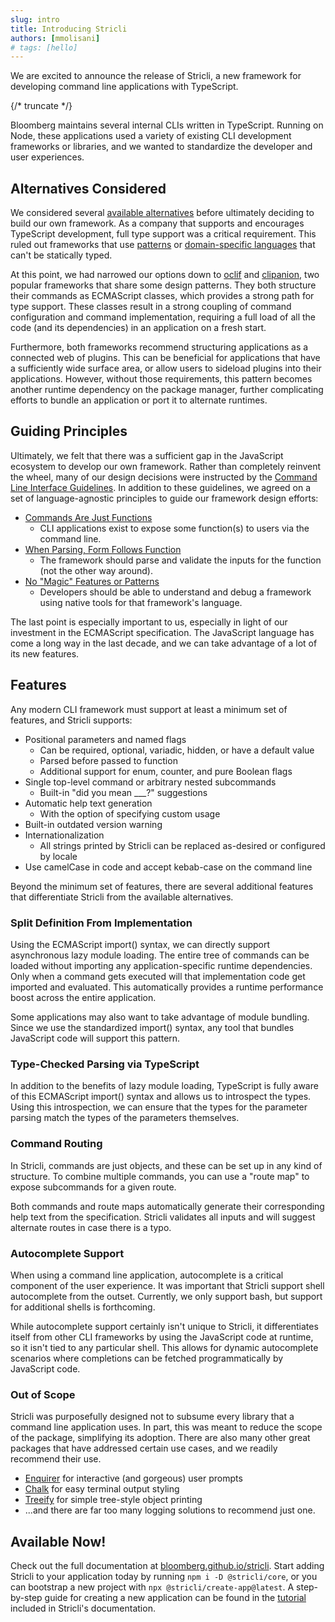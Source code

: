 ```yaml
---
slug: intro
title: Introducing Stricli
authors: [mmolisani]
# tags: [hello]
---
```


We are excited to announce the release of Stricli, a new framework for developing command line applications with TypeScript.

{/* truncate */}

Bloomberg maintains several internal CLIs written in TypeScript. Running on Node, these applications used a variety of existing CLI development frameworks or libraries, and we wanted to standardize the developer and user experiences.

## Alternatives Considered

We considered several [available alternatives](../docs/getting-started/alternatives) before ultimately deciding to build our own framework. As a company that supports and encourages TypeScript development, full type support was a critical requirement. This ruled out frameworks that use [patterns](../docs/getting-started/alternatives#method-chaining) or [domain-specific languages](../docs/getting-started/alternatives#custom-dsls) that can't be statically typed.

At this point, we had narrowed our options down to [oclif](https://oclif.io/) and [clipanion](https://mael.dev/clipanion/), two popular frameworks that share some design patterns. They both structure their commands as ECMAScript classes, which provides a strong path for type support. These classes result in a strong coupling of command configuration and command implementation, requiring a full load of all the code (and its dependencies) in an application on a fresh start.

Furthermore, both frameworks recommend structuring applications as a connected web of plugins. This can be beneficial for applications that have a sufficiently wide surface area, or allow users to sideload plugins into their applications. However, without those requirements, this pattern becomes another runtime dependency on the package manager, further complicating efforts to bundle an application or port it to alternate runtimes.

## Guiding Principles

Ultimately, we felt that there was a sufficient gap in the JavaScript ecosystem to develop our own framework. Rather than completely reinvent the wheel, many of our design decisions were instructed by the [Command Line Interface Guidelines](https://clig.dev/). In addition to these guidelines, we agreed on a set of language-agnostic principles to guide our framework design efforts:

-   [Commands Are Just Functions](../docs/getting-started/principles#commands-are-just-functions)
    -   CLI applications exist to expose some function(s) to users via the command line.
-   [When Parsing, Form Follows Function](../docs/getting-started/principles#when-parsing-form-follows-function)
    -   The framework should parse and validate the inputs for the function (not the other way around).
-   [No "Magic" Features or Patterns](../docs/getting-started/principles#no-magic-features-or-patterns)
    -   Developers should be able to understand and debug a framework using native tools for that framework's language.

The last point is especially important to us, especially in light of our investment in the ECMAScript specification. The JavaScript language has come a long way in the last decade, and we can take advantage of a lot of its new features.

## Features

Any modern CLI framework must support at least a minimum set of features, and Stricli supports:

-   Positional parameters and named flags
    -   Can be required, optional, variadic, hidden, or have a default value
    -   Parsed before passed to function
    -   Additional support for enum, counter, and pure Boolean flags
-   Single top-level command or arbitrary nested subcommands
    -   Built-in "did you mean \_\_\_?" suggestions
-   Automatic help text generation
    -   With the option of specifying custom usage
-   Built-in outdated version warning
-   Internationalization
    -   All strings printed by Stricli can be replaced as-desired or configured by locale
-   Use camelCase in code and accept kebab-case on the command line

Beyond the minimum set of features, there are several additional features that differentiate Stricli from the available alternatives.

### Split Definition From Implementation


<SplitDefinitionFromImplementation />

Using the ECMAScript import() syntax, we can directly support asynchronous lazy module loading. The entire tree of commands can be loaded without importing any application-specific runtime dependencies. Only when a command gets executed will that implementation code get imported and evaluated. This automatically provides a runtime performance boost across the entire application.

Some applications may also want to take advantage of module bundling. Since we use the standardized import() syntax, any tool that bundles JavaScript code will support this pattern.

### Type-Checked Parsing via TypeScript


<DeriveParsingFromArgumentsViaTypes />

In addition to the benefits of lazy module loading, TypeScript is fully aware of this ECMAScript import() syntax and allows us to introspect the types. Using this introspection, we can ensure that the types for the parameter parsing match the types of the parameters themselves.

### Command Routing


<ExplicitCommandRouting />

In Stricli, commands are just objects, and these can be set up in any kind of structure. To combine multiple commands, you can use a "route map" to expose subcommands for a given route.

Both commands and route maps automatically generate their corresponding help text from the specification. Stricli validates all inputs and will suggest alternate routes in case there is a typo.

### Autocomplete Support


<AutocompleteSupport />

When using a command line application, autocomplete is a critical component of the user experience. It was important that Stricli support shell autocomplete from the outset. Currently, we only support bash, but support for additional shells is forthcoming.

While autocomplete support certainly isn't unique to Stricli, it differentiates itself from other CLI frameworks by using the JavaScript code at runtime, so it isn't tied to any particular shell. This allows for dynamic autocomplete scenarios where completions can be fetched programmatically by JavaScript code.

### Out of Scope

Stricli was purposefully designed not to subsume every library that a command line application uses. In part, this was meant to reduce the scope of the package, simplifying its adoption. There are also many other great packages that have addressed certain use cases, and we readily recommend their use.

-   [Enquirer](https://github.com/enquirer/enquirer) for interactive (and gorgeous) user prompts
-   [Chalk](https://github.com/chalk/chalk) for easy terminal output styling
-   [Treeify](https://github.com/notatestuser/treeify) for simple tree-style object printing
-   ...and there are far too many logging solutions to recommend just one.

## Available Now!

Check out the full documentation at [bloomberg.github.io/stricli](https://bloomberg.github.io/stricli). Start adding Stricli to your application today by running `npm i -D @stricli/core`, or you can bootstrap a new project with `npx @stricli/create-app@latest`. A step-by-step guide for creating a new application can be found in the [tutorial](../docs/tutorial) included in Stricli's documentation.

